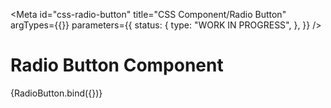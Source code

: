 <!-- @license CC0-1.0 -->


<Meta
  id="css-radio-button"
  title="CSS Component/Radio Button"
  argTypes={{}}
  parameters={{
    status: {
      type: "WORK IN PROGRESS",
    },
  }}
/>

# Radio Button Component

<Canvas>
  <Story
    name="Default"
    args={{
      ...defaultArgs,
    }}
  >
    {RadioButton.bind({})}
  </Story>
</Canvas>

<ArgsTable story="Default" />
